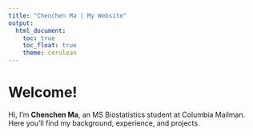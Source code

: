 ```yaml
---
title: "Chenchen Ma | My Website"
output:
  html_document:
    toc: true
    toc_float: true
    theme: cerulean
---
```


# Welcome!
Hi, I'm **Chenchen Ma**, an MS Biostatistics student at Columbia Mailman.  
Here you'll find my background, experience, and projects.